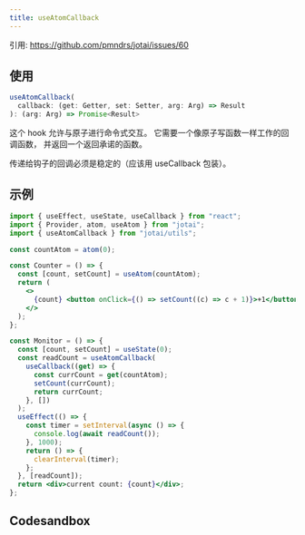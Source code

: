 ```yaml
---
title: useAtomCallback
---
```


引用: https://github.com/pmndrs/jotai/issues/60

## 使用

```ts
useAtomCallback(
  callback: (get: Getter, set: Setter, arg: Arg) => Result
): (arg: Arg) => Promise<Result>
```

这个 hook 允许与原子进行命令式交互。
它需要一个像原子写函数一样工作的回调函数，
并返回一个返回承诺的函数。

传递给钩子的回调必须是稳定的（应该用 useCallback 包装）。

## 示例

```jsx
import { useEffect, useState, useCallback } from "react";
import { Provider, atom, useAtom } from "jotai";
import { useAtomCallback } from "jotai/utils";

const countAtom = atom(0);

const Counter = () => {
  const [count, setCount] = useAtom(countAtom);
  return (
    <>
      {count} <button onClick={() => setCount((c) => c + 1)}>+1</button>
    </>
  );
};

const Monitor = () => {
  const [count, setCount] = useState(0);
  const readCount = useAtomCallback(
    useCallback((get) => {
      const currCount = get(countAtom);
      setCount(currCount);
      return currCount;
    }, [])
  );
  useEffect(() => {
    const timer = setInterval(async () => {
      console.log(await readCount());
    }, 1000);
    return () => {
      clearInterval(timer);
    };
  }, [readCount]);
  return <div>current count: {count}</div>;
};
```

## Codesandbox

<CodeSandbox id="6ur43" />
